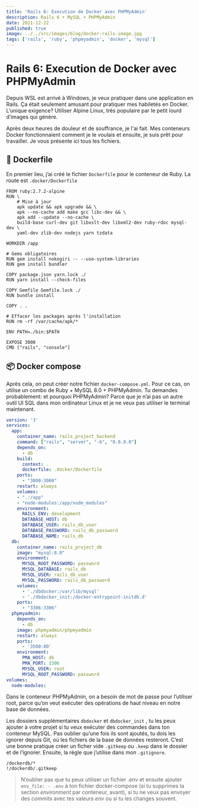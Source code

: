 ```yaml
---
title: 'Rails 6: Execution de Docker avec PHPMyAdmin'
description: Rails 6 + MySQL + PHPMyAdmin
date: 2021-12-22
published: true
image: ../../src/images/blog/docker-rails-image.jpg
tags: ['rails', 'ruby', 'phpmyadmin', 'docker', 'mysql']
---
```


# Rails 6: Execution de Docker avec PHPMyAdmin

Depuis WSL est arrivé à Windows, je veux pratiquer dans une application en Rails. Ça était seulement amusant pour pratiquer mes habiletés en Docker. L’unique exigence? Utiliser Alpine Linux, très populaire par le petit lourd d’images qui génère.

Après deux heures de douleur et de souffrance, je l'ai fait. Mes conteneurs Docker fonctionnaient comment je le voulais et ensuite, je suis prêt pour travailler. Je vous présente ici tous les fichiers.

## 🐳 Dockerfile

En premier lieu, j’ai créé le fichier `Dockerfile` pour le conteneur de Ruby. La route est `.docker/Dockerfile`

```docker
FROM ruby:2.7.2-alpine
RUN \
    # Mise à jour
    apk update && apk upgrade && \
    apk --no-cache add make gcc libc-dev && \
    apk add --update --no-cache \
    build-base curl-dev git libxslt-dev libxml2-dev ruby-rdoc mysql-dev \
    yaml-dev zlib-dev nodejs yarn tzdata

WORKDIR /app

# Gems obligatoires
RUN gem install nokogiri -- --use-system-libraries
RUN gem install bundler

COPY package.json yarn.lock ./
RUN yarn install --check-files

COPY Gemfile Gemfile.lock ./
RUN bundle install

COPY . .

# Effacer les packages après l'installation
RUN rm -rf /var/cache/apk/*

ENV PATH=./bin:$PATH

EXPOSE 3000
CMD ["rails", "console"]
```

## 📦 Docker compose

Après cela, on peut créer notre fichier `docker-compose.yml`. Pour ce cas, on utilise un combo de Ruby + MySQL 8.0 + PHPMyAdmin. Tu demandes probablement: et pourquoi PHPMyAdmin? Parce que je n’ai pas un autre outil UI SQL dans mon ordinateur Linux et je ne veux pas utiliser le terminal maintenant.

```yaml
version: '3'
services:
  app:
    container_name: rails_project_backend
	command: ["rails", "server", "-b", "0.0.0.0"]
    depends_on:
      - db
    build:
      context: .
      dockerfile: .docker/Dockerfile
    ports:
      - "3000:3000"
    restart: always
    volumes:
    - ".:/app"
    - "node-modules:/app/node_modules"
    environment:
      RAILS_ENV: development
      DATABASE_HOST: db
      DATABASE_USER: rails_db_user
      DATABASE_PASSWORD: rails_db_password
	  DATABASE_NAME: rails_db
  db:
    container_name: rails_project_db
    image: "mysql:8.0"
    environment:
      MYSQL_ROOT_PASSWORD: password
      MYSQL_DATABASE: rails_db
      MYSQL_USER: rails_db_user
      MYSQL_PASSWORD: rails_db_password
    volumes:
      - './dbdocker:/var/lib/mysql'
      - './dbdocker_init:/docker-entrypoint-initdb.d'
    ports:
      - "3306:3306"
  phpmyadmin:
    depends_on:
      - db
    image: phpmyadmin/phpmyadmin
    restart: always
    ports:
      - '3500:80'
    environment:
      PMA_HOST: db
      PMA_PORT: 3306
      MYSQL_USER: root
      MYSQL_ROOT_PASSWORD: password
volumes:
  node-modules:
```

Dans le conteneur PHPMyAdmin, on a besoin de mot de passe pour l’utiliser root, parce qu’on veut exécuter des opérations de haut niveau en notre base de données.

Les dossiers supplémentaires `dbdocker` et `dbdocker_init` , tu les peux ajouter à votre projet si tu veux exécuter des commandes dans ton conteneur MySQL. Pas oublier qu’une fois ils sont ajoutés, tu dois les ignorer depuis Git, où les fichiers de la base de données resteront. C’est une bonne pratique créer un ficher vide `.gitkeep` ou `.keep` dans le dossier et de l’ignorer. Ensuite, la règle que j’utilise dans mon `.gitignore`.

```ignore
/dockerdb/*
!/dockerdb/.gitkeep
```

> N’oublier pas que tu peux utiliser un fichier .env et ensuite ajouter `env_file: - .env` à ton fichier docker-compose (si tu supprimes la section _environment_ par conteneur, avant), si tu ne veux pas envoyer des _commits_ avec tes valeurs _env_ ou si tu les changes souvent.
